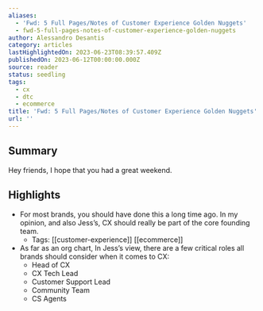 ```yaml
---
aliases:
  - 'Fwd: 5 Full Pages/Notes of Customer Experience Golden Nuggets'
  - fwd-5-full-pages-notes-of-customer-experience-golden-nuggets
author: Alessandro Desantis
category: articles
lastHighlightedOn: 2023-06-23T08:39:57.409Z
publishedOn: 2023-06-12T00:00:00.000Z
source: reader
status: seedling
tags:
  - cx
  - dtc
  - ecommerce
title: 'Fwd: 5 Full Pages/Notes of Customer Experience Golden Nuggets'
url: ''
---
```

## Summary

Hey friends, I hope that you had a great weekend.

## Highlights

- For most brands, you should have done this a long time ago. In my opinion, and also Jess’s, CX should really be part of the core founding team.
    - Tags: [[customer-experience]] [[ecommerce]]
- As far as an org chart, In Jess’s view, there are a few critical roles all brands should consider when it comes to CX:
  - Head of CX
  - CX Tech Lead
  - Customer Support Lead
  - Community Team
  - CS Agents
